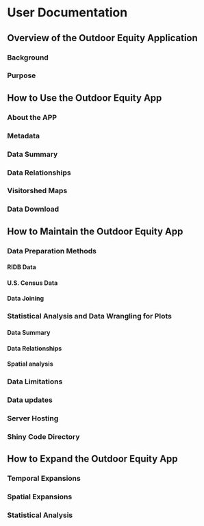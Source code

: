 # User Documentation

## Overview of the Outdoor Equity Application

### Background



### Purpose



## How to Use the Outdoor Equity App

### About the APP



### Metadata



### Data Summary



### Data Relationships



### Visitorshed Maps


### Data Download



## How to Maintain the Outdoor Equity App

### Data Preparation Methods



#### RIDB Data



#### U.S. Census Data



#### Data Joining



### Statistical Analysis and Data Wrangling for Plots

#### Data Summary



#### Data Relationships



#### Spatial analysis



### Data Limitations



### Data updates



### Server Hosting



### Shiny Code Directory



## How to Expand the Outdoor Equity App

### Temporal Expansions



### Spatial Expansions



### Statistical Analysis

